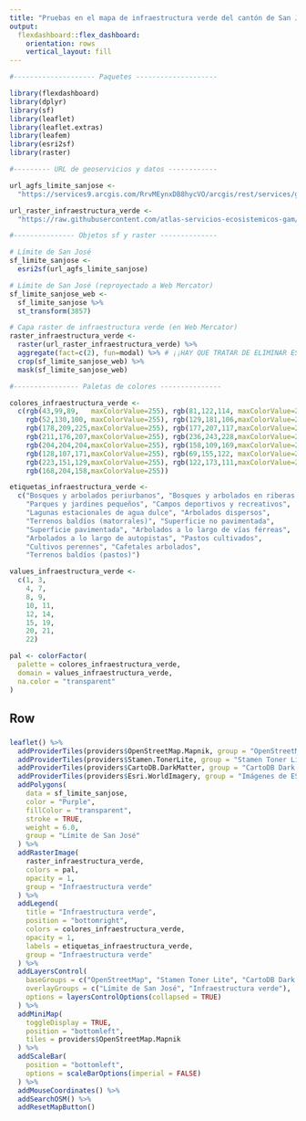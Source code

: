 ```yaml
---
title: "Pruebas en el mapa de infraestructura verde del cantón de San José"
output: 
  flexdashboard::flex_dashboard:
    orientation: rows
    vertical_layout: fill
---
```


```r
#-------------------- Paquetes --------------------

library(flexdashboard)
library(dplyr)
library(sf)
library(leaflet)
library(leaflet.extras)
library(leafem)
library(esri2sf)
library(raster)

#--------- URL de geoservicios y datos ------------

url_agfs_limite_sanjose <-
  "https://services9.arcgis.com/RrvMEynxDB8hycVO/arcgis/rest/services/gam_limite_san_jose/FeatureServer/0"

url_raster_infraestructura_verde <-
  "https://raw.githubusercontent.com/atlas-servicios-ecosistemicos-gam/datos/master/infraestructura-verde/sanjose/IV_SAN_JOSE_WEB.TIF"

#--------------- Objetos sf y raster --------------

# Límite de San José
sf_limite_sanjose <- 
  esri2sf(url_agfs_limite_sanjose)

# Límite de San José (reproyectado a Web Mercator)
sf_limite_sanjose_web <- 
  sf_limite_sanjose %>%
  st_transform(3857)

# Capa raster de infraestructura verde (en Web Mercator)
raster_infraestructura_verde <-
  raster(url_raster_infraestructura_verde) %>%
  aggregate(fact=c(2), fun=modal) %>% # ¡¡HAY QUE TRATAR DE ELIMINAR ESTA AGRUPACIÓN. PODRÍA FUNCIONAR AL USAR MÁS MEMORIA LINUX!!
  crop(sf_limite_sanjose_web) %>%
  mask(sf_limite_sanjose_web)

#---------------- Paletas de colores ---------------

colores_infraestructura_verde <- 
  c(rgb(43,99,89,   maxColorValue=255), rgb(81,122,114, maxColorValue=255), 
    rgb(52,130,100, maxColorValue=255), rgb(129,181,106,maxColorValue=255),
    rgb(178,209,225,maxColorValue=255), rgb(177,207,117,maxColorValue=255),
    rgb(211,176,207,maxColorValue=255), rgb(236,243,228,maxColorValue=255), 
    rgb(204,204,204,maxColorValue=255), rgb(158,109,169,maxColorValue=255),
    rgb(128,107,171,maxColorValue=255), rgb(69,155,122, maxColorValue=255), 
    rgb(223,151,129,maxColorValue=255), rgb(122,173,111,maxColorValue=255), 
    rgb(168,204,158,maxColorValue=255))

etiquetas_infraestructura_verde <- 
  c("Bosques y arbolados periurbanos", "Bosques y arbolados en riberas de ríos", 
    "Parques y jardines pequeños", "Campos deportivos y recreativos", 
    "Lagunas estacionales de agua dulce", "Arbolados dispersos", 
    "Terrenos baldíos (matorrales)", "Superficie no pavimentada", 
    "Superficie pavimentada", "Arbolados a lo largo de vías férreas", 
    "Arbolados a lo largo de autopistas", "Pastos cultivados", 
    "Cultivos perennes", "Cafetales arbolados",
    "Terrenos baldíos (pastos)")

values_infraestructura_verde <- 
  c(1, 3, 
    4, 7, 
    8, 9, 
    10, 11, 
    12, 14, 
    15, 19, 
    20, 21, 
    22)

pal <- colorFactor(
  palette = colores_infraestructura_verde, 
  domain = values_infraestructura_verde,
  na.color = "transparent"
)

```

Row
-----------------------------------------------------------------------

###
```r

leaflet() %>%
  addProviderTiles(providers$OpenStreetMap.Mapnik, group = "OpenStreetMap") %>%
  addProviderTiles(providers$Stamen.TonerLite, group = "Stamen Toner Lite") %>%
  addProviderTiles(providers$CartoDB.DarkMatter, group = "CartoDB Dark Matter") %>%
  addProviderTiles(providers$Esri.WorldImagery, group = "Imágenes de ESRI") %>%
  addPolygons(
    data = sf_limite_sanjose,
    color = "Purple",
    fillColor = "transparent",
    stroke = TRUE,
    weight = 6.0,
    group = "Límite de San José"
  ) %>%
  addRasterImage(
    raster_infraestructura_verde,
    colors = pal,
    opacity = 1,
    group = "Infraestructura verde"
  ) %>%
  addLegend(
    title = "Infraestructura verde", 
    position = "bottomright",
    colors = colores_infraestructura_verde, 
    opacity = 1,
    labels = etiquetas_infraestructura_verde,
    group = "Infraestructura verde"
  ) %>%
  addLayersControl(
    baseGroups = c("OpenStreetMap", "Stamen Toner Lite", "CartoDB Dark Matter", "Imágenes de ESRI"),
    overlayGroups = c("Límite de San José", "Infraestructura verde"),
    options = layersControlOptions(collapsed = TRUE)    
  ) %>%  
  addMiniMap(
    toggleDisplay = TRUE,
    position = "bottomleft",
    tiles = providers$OpenStreetMap.Mapnik
  ) %>%
  addScaleBar(
    position = "bottomleft",
    options = scaleBarOptions(imperial = FALSE)
  ) %>%
  addMouseCoordinates() %>%
  addSearchOSM() %>%
  addResetMapButton()

```